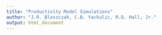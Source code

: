```yaml
---
title: "Productivity Model Simulations"
author: "J.R. Blaszczak, C.B. Yackulic, R.O. Hall, Jr."
output: html_document
---
```







